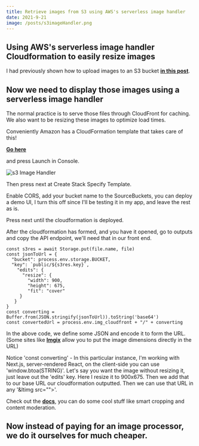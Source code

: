 ```yaml
---
title: Retrieve images from S3 using AWS's serverless image handler
date: 2021-9-21
image: /posts/s3imageHandler.png
---
```



## **Using AWS's serverless image handler Cloudformation to easily resize images**

I had previously shown how to upload images to an S3 bucket **[in this post](https://talktree.me/geoff-young/How-to-upload-images-to-S3-using-Quill-React-and-Amplify)**.

## **Now we need to display those images using a serverless image handler**

The normal practice is to serve those files through CloudFront for caching. We also want to be resizing these images to optimize load times.

Conveniently Amazon has a CloudFormation template that takes care of this!

**[Go here](https://aws.amazon.com/solutions/implementations/serverless-image-handler/)**

and press Launch in Console.

![s3 Image Handler](s3imageHandler.png)

Then press next at Create Stack Specify Template.

Enable CORS, add your bucket name to the SourceBuckets, you can deploy a demo UI, I turn this off since I'll be testing it in my app, and leave the rest as is.

Press next until the cloudformation is deployed.

After the cloudformation has formed, and you have it opened, go to outputs and copy the API endpoint, we'll need that in our front end.

```
const s3res = await Storage.put(file.name, file)
const jsonToUrl = {
  "bucket": process.env.storage.BUCKET,
  "key": `public/${s3res.key}`,
    "edits": {
      "resize": {
        "width": 900,
        "height": 675,
        "fit": "cover"
     }
   }
}
const converting = Buffer.from(JSON.stringify(jsonToUrl)).toString('base64')
const convertedUrl = process.env.img_cloudfront + "/" + converting
```

In the above code, we define some JSON and encode it to form the URL. (Some sites like **[Imgix](https://imgix.com/)** allow you to put the image dimensions directly in the URL)

Notice 'const converting' - In this particular instance, I'm working with Next.js, server-rendered React, on the client-side you can use 'window.btoa(STRING)'. Let's say you want the image without resizing it, just leave out the 'edits' key. Here I resize it to 900x675. Then we add that to our base URL our cloudformation outputted. Then we can use that URL in any '&ltimg src="">'.

Check out the **[docs](https://docs.aws.amazon.com/solutions/latest/serverless-image-handler/serverless-image-handler.pdf#welcome)**, you can do some cool stuff like smart cropping and content moderation.

## **Now instead of paying for an image processor, we do it ourselves for much cheaper.**